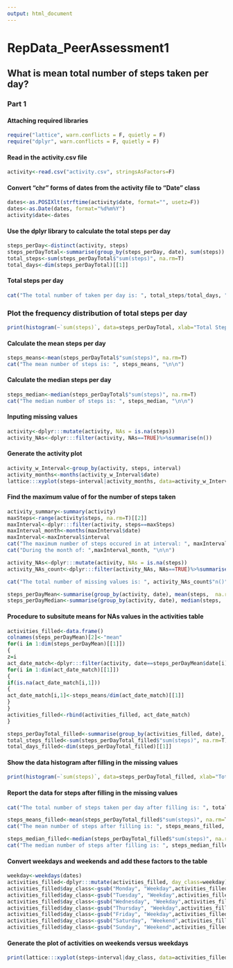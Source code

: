 ```yaml
---
output: html_document
---
```

RepData_PeerAssessment1
============================
## What is mean total number of steps taken per day?
### Part 1
#### Attaching required libraries
```r
require("lattice", warn.conflicts = F, quietly = F)
require("dplyr", warn.conflicts = F, quietly = F)
```
#### Read in the activity.csv file
```r
activity<-read.csv("activity.csv", stringsAsFactors=F)
```
#### Convert "chr" forms of dates from the activity file to "Date" class
```r
dates<-as.POSIXlt(strftime(activity$date, format="", usetz=F))
dates<-as.Date(dates, format="%d%m%Y")
activity$date<-dates
```
#### Use the dplyr library to calculate the total steps per day
```r
steps_perDay<-distinct(activity, steps)
steps_perDayTotal<-summarise(group_by(steps_perDay, date), sum(steps))
total_steps<-sum(steps_perDayTotal$"sum(steps)", na.rm=T)
total_days<-dim(steps_perDayTotal)[[1]]
```
#### Total steps per day
```r
cat("The total number of taken per day is: ", total_steps/total_days, "\n\n")
```
### Plot the frequency distribution of total steps per day
```r
print(histogram(~`sum(steps)`, data=steps_perDayTotal, xlab="Total Steps", type="percent", scales=list(alternating='2', cex=c(0.9,1)), nint=26, auto.key=T, main="Frequency Distribution of Total Steps per Day"))
```

#### Calculate the mean steps per day
```r
steps_means<-mean(steps_perDayTotal$"sum(steps)", na.rm=T)
cat("The mean number of steps is: ", steps_means, "\n\n")
```
#### Calculate the median steps per day
```r
steps_median<-median(steps_perDayTotal$"sum(steps)", na.rm=T)
cat("The median number of steps is: ", steps_median, "\n\n")
```

#### Inputing missing values
```r
activity<-dplyr:::mutate(activity, NAs = is.na(steps))
activity_NAs<-dplyr:::filter(activity, NAs==TRUE)%>%summarise(n())

````

#### Generate the activity plot
```r
activity_w_Interval<-group_by(activity, steps, interval)
activity_months<-months(activity_w_Interval$date)
lattice:::xyplot(steps~interval|activity_months, data=activity_w_Interval, groups=activity_months, type="l", auto.key=T)
````

#### Find the maximum value of for the number of steps taken
```r
activity_summary<-summary(activity)
maxSteps<-range(activity$steps, na.rm=T)[[2]]
maxInterval<-dplyr:::filter(activity, steps==maxSteps)
maxInterval_month<-months(maxInterval$date)
maxInterval<-maxInterval$interval
cat("The maximum number of steps occured in at interval: ", maxInterval,"\n\n")
cat("During the month of: ",maxInterval_month, "\n\n")

activity_NAs<-dplyr:::mutate(activity, NAs = is.na(steps))
activity_NAs_count<-dplyr:::filter(activity_NAs, NAs==TRUE)%>%summarise(n())

cat("The total number of missing values is: ", activity_NAs_count$"n()", "\n\n")

steps_perDayMean<-summarise(group_by(activity, date), mean(steps,  na.rm=T))
steps_perDayMedian<-summarise(group_by(activity, date), median(steps,  na.rm=T))

```
#### Procedure to subsitute means for NAs values in the activities table
```r
activities_filled<-data.frame()
colnames(steps_perDayMean)[2]<-"mean"
for(i in 1:dim(steps_perDayMean)[[1]])
{
z=i
act_date_match<-dplyr:::filter(activity, date==steps_perDayMean$date[i])
for(i in 1:dim(act_date_match)[[1]])
{
if(is.na(act_date_match[i,1]))
{
act_date_match[i,1]<-steps_means/dim(act_date_match)[[1]]
}
}
activities_filled<-rbind(activities_filled, act_date_match)
}
```

```r
steps_perDayTotal_filled<-summarise(group_by(activities_filled, date), sum(steps))
total_steps_filled<-sum(steps_perDayTotal_filled$"sum(steps)", na.rm=T)
total_days_filled<-dim(steps_perDayTotal_filled)[[1]]
```

#### Show the data histogram after filling in the missing values
```r
print(histogram(~`sum(steps)`, data=steps_perDayTotal_filled, xlab="Total Steps", type="percent", scales=list(alternating='2', cex=c(0.9,1)), nint=26, auto.key=T, main="Frequency Distribution of Total Steps per Day"))
```
#### Report the data for steps after filling in the missing values
```r
cat("The total number of steps taken per day after filling is: ", total_steps_filled/total_days_filled, "\n\n")

steps_means_filled<-mean(steps_perDayTotal_filled$"sum(steps)", na.rm=T)
cat("The mean number of steps after filling is: ", steps_means_filled, "\n\n")

steps_median_filled<-median(steps_perDayTotal_filled$"sum(steps)", na.rm=T)
cat("The median number of steps after filling is: ", steps_median_filled, "\n\n")
```

#### Convert weekdays and weekends and add these factors to the table
```r
weekday<-weekdays(dates)
activities_filled<-dplyr:::mutate(activities_filled, day_class=weekday)
activities_filled$day_class<-gsub("Monday", "Weekday",activities_filled$day_class )
activities_filled$day_class<-gsub("Tuesday", "Weekday",activities_filled$day_class )
activities_filled$day_class<-gsub("Wednesday", "Weekday",activities_filled$day_class )
activities_filled$day_class<-gsub("Thursday", "Weekday",activities_filled$day_class )
activities_filled$day_class<-gsub("Friday", "Weekday",activities_filled$day_class )
activities_filled$day_class<-gsub("Saturday", "Weekend",activities_filled$day_class )
activities_filled$day_class<-gsub("Sunday", "Weekend",activities_filled$day_class )
```

#### Generate the plot of activities on weekends versus weekdays
```r
print(lattice:::xyplot(steps~interval|day_class, data=activities_filled, groups=day_class, type="l", auto.key=T))
```